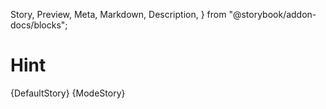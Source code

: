   Story,
  Preview,
  Meta,
  Markdown,
  Description,
} from "@storybook/addon-docs/blocks";



<Meta title="Atoms/Hint" component="p6-hint" />

# Hint

<Preview>
  <Story
    name="Default"
    height="256px"
    parameters={DefaultStory.parameters}
    args={DefaultStory.args}
    argTypes={DefaultStory.argTypes}
  >
    {DefaultStory}
  </Story>
</Preview>

<Preview>
  <Story name="Mode" height="256px" parameters={ModeStory.parameters}>
    {ModeStory}
  </Story>
</Preview>

<Description markdown={Readme} />
